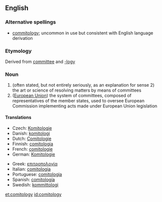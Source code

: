 ==English==

===Alternative spellings===
* [[commitology]]; uncommon in use but consistent with English language derivation

===Etymology===
Derived from [[committee]] and [[-logy]]

===Noun===
{{en-noun|comitologies}}

# (often stated, but not entirely seriously, as an explanation for sense 2) the art or science of resolving matters by means of committees
# ([[European Union]]) the system of committees, composed of representatives of the member states, used to oversee European Commission implementing acts made under European Union legislation

====Translations====
{{trans-top|art of resolving issues by committees}}
* Czech: [[Komitologie]]
* Danish: [[komitologi]]
* Dutch: [[Comitologie]]
* Finnish: [[comitologia]]
* French: [[comitologie]] {{f}}
* German: [[Komitologie]]
{{trans-mid}}
* Greek: [[επιτροπολογία]]
* Italian: [[comitologia]] {{f}}
* Portuguese: [[comitologia]]
* Spanish: [[comitología]]
* Swedish: [[kommittologi]]
{{trans-bottom}}

[[et:comitology]]
[[id:comitology]]